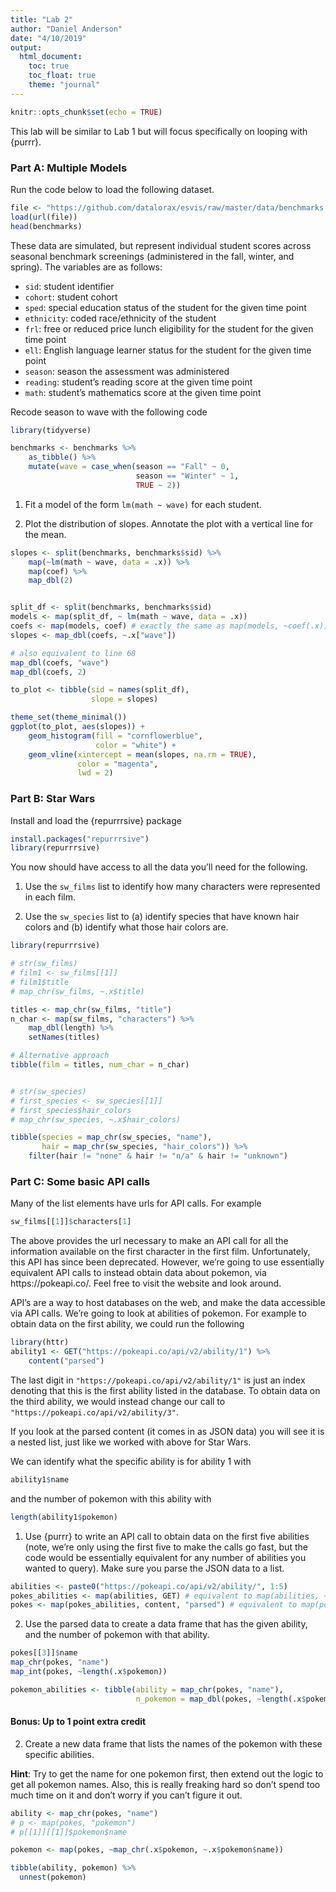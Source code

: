 ```yaml
---
title: "Lab 2"
author: "Daniel Anderson"
date: "4/10/2019"
output:
  html_document: 
    toc: true
    toc_float: true
    theme: "journal"
---
```


```r
knitr::opts_chunk$set(echo = TRUE)
```

This lab will be similar to Lab 1 but will focus specifically on looping with 
{purrr}.


### Part A: Multiple Models

Run the code below to load the following dataset.

```r
file <- "https://github.com/datalorax/esvis/raw/master/data/benchmarks.rda"
load(url(file))
head(benchmarks)
```

These data are simulated, but represent individual student scores across seasonal benchmark screenings (administered in the fall, winter, and spring). The variables are as follows:

* `sid`: student identifier
* `cohort`: student cohort
* `sped`: special education status of the student for the given time point
* `ethnicity`: coded race/ethnicity of the student
* `frl`: free or reduced price lunch eligibility for the student for the given time point
* `ell`: English language learner status for the student for the given time point
* `season`: season the assessment was administered
* `reading`: student's reading score at the given time point
* `math`: student's mathematics score at the given time point

Recode season to wave with the following code

```r
library(tidyverse)

benchmarks <- benchmarks %>%
	as_tibble() %>%
	mutate(wave = case_when(season == "Fall" ~ 0,
	                        season == "Winter" ~ 1,
	                        TRUE ~ 2))
```

1. Fit a model of the form `lm(math ~ wave)` for each student. 

2. Plot the distribution of slopes. Annotate the plot with a vertical line for the mean.

```r
slopes <- split(benchmarks, benchmarks$sid) %>%
	map(~lm(math ~ wave, data = .x)) %>%
	map(coef) %>%
	map_dbl(2)


split_df <- split(benchmarks, benchmarks$sid) 
models <- map(split_df, ~ lm(math ~ wave, data = .x))
coefs <- map(models, coef) # exactly the same as map(models, ~coef(.x))
slopes <- map_dbl(coefs, ~.x["wave"])

# also equivalent to line 68
map_dbl(coefs, "wave")
map_dbl(coefs, 2)

to_plot <- tibble(sid = names(split_df),
                  slope = slopes)

theme_set(theme_minimal())
ggplot(to_plot, aes(slopes)) +
	geom_histogram(fill = "cornflowerblue",
	               color = "white") +
	geom_vline(xintercept = mean(slopes, na.rm = TRUE),
	           color = "magenta",
	           lwd = 2)
```

### Part B: Star Wars

Install and load the {repurrrsive} package

```r
install.packages("repurrrsive")
library(repurrrsive)
```

You now should have access to all the data you'll need for the following.

1. Use the `sw_films` list to identify how many characters were represented in each film.

2. Use the `sw_species` list to (a) identify species that have known hair colors and (b) identify what those hair colors are.

```r
library(repurrrsive)

# str(sw_films)
# film1 <- sw_films[[1]]
# film1$title
# map_chr(sw_films, ~.x$title)

titles <- map_chr(sw_films, "title")
n_char <- map(sw_films, "characters") %>%
	map_dbl(length) %>%
	setNames(titles)

# Alternative approach
tibble(film = titles, num_char = n_char)


# str(sw_species)
# first_species <- sw_species[[1]]
# first_species$hair_colors
# map_chr(sw_species, ~.x$hair_colors)

tibble(species = map_chr(sw_species, "name"),
       hair = map_chr(sw_species, "hair_colors")) %>%
	filter(hair != "none" & hair != "n/a" & hair != "unknown")
```


### Part C: Some basic API calls

Many of the list elements have urls for API calls. For example

```r
sw_films[[1]]$characters[1]
```

The above provides the url necessary to make an API call for all the information available on the first character in the first film. Unfortunately, this API has since been deprecated. However, we're going to use essentially equivalent API calls to instead obtain data about pokemon, via https://pokeapi.co/. Feel free to visit the website and look around.

API's are a way to host databases on the web, and make the data accessible via API calls. We're going to look at abilities of pokemon. For example to obtain data on the first ability, we could run the following

```r
library(httr)
ability1 <- GET("https://pokeapi.co/api/v2/ability/1") %>%
	content("parsed") 
```

The last digit in `"https://pokeapi.co/api/v2/ability/1"` is just an index denoting that this is the first ability listed in the database. To obtain data on the third ability, we would instead change our call to `"https://pokeapi.co/api/v2/ability/3"`. 

If you look at the parsed content (it comes in as JSON data) you will see it is a nested list, just like we worked with above for Star Wars. 

We can identify what the specific ability is for ability 1 with

```r
ability1$name
```

and the number of pokemon with this ability with

```r
length(ability1$pokemon)
```

1. Use {purrr} to write an API call to obtain data on the first five abilities (note, we're only using the first five to make the calls go fast, but the code would be essentially equivalent for any number of abilities you wanted to query). Make sure you parse the JSON data to a list.

```r
abilities <- paste0("https://pokeapi.co/api/v2/ability/", 1:5)
pokes_abilities <- map(abilities, GET) # equivalent to map(abilities, ~GET(.x))
pokes <- map(pokes_abilities, content, "parsed") # equivalent to map(pokes_abilities, ~content(.x,"parsed"))
```

2. Use the parsed data to create a data frame that has the given ability, and the number of pokemon with that ability. 

```r
pokes[[3]]$name
map_chr(pokes, "name")
map_int(pokes, ~length(.x$pokemon))

pokemon_abilities <- tibble(ability = map_chr(pokes, "name"),
                            n_pokemon = map_dbl(pokes, ~length(.x$pokemon)))

```

#### Bonus: Up to 1 point extra credit

2. Create a new data frame that lists the names of the pokemon with these specific abilities. 

**Hint**: Try to get the name for one pokemon first, then extend out the logic to get all pokemon names. Also, this is really freaking hard so don't spend too much time on it and don't worry if you can't figure it out. 

```r
ability <- map_chr(pokes, "name")
# p <- map(pokes, "pokemon")
# p[[1]][[1]]$pokemon$name

pokemon <- map(pokes, ~map_chr(.x$pokemon, ~.x$pokemon$name))

tibble(ability, pokemon) %>% 
  unnest(pokemon)
```

